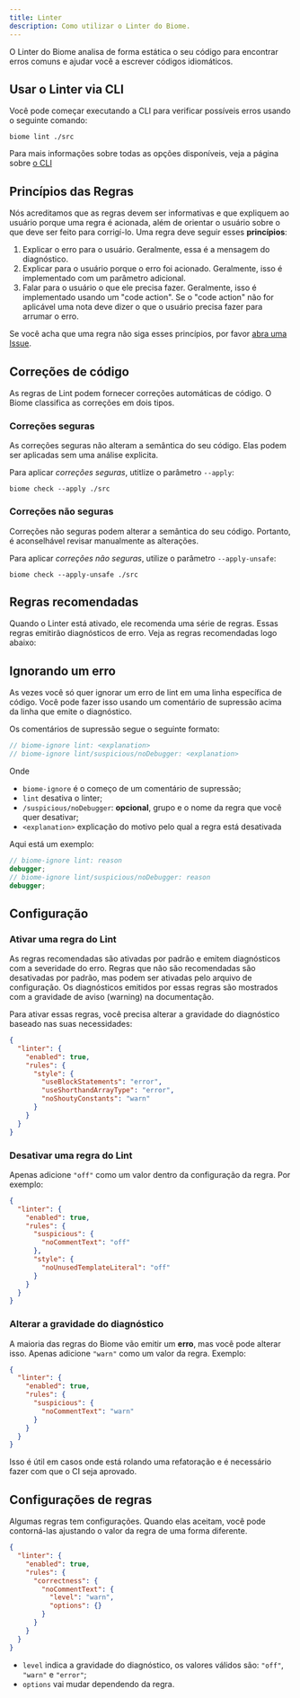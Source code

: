 ```yaml
---
title: Linter
description: Como utilizar o Linter do Biome.
---
```



O Linter do Biome analisa de forma estática o seu código para encontrar erros comuns e ajudar você a escrever códigos idiomáticos.

<NumberOfRules />

## Usar o Linter via CLI

Você pode começar executando a CLI para verificar possíveis erros usando o seguinte comando:

```shell
biome lint ./src
```

Para mais informações sobre todas as opções disponíveis, veja a página sobre [o CLI](/reference/cli#biome-lint)

## Princípios das Regras

Nós acreditamos que as regras devem ser informativas e que expliquem ao usuário porque uma regra é acionada, além de orientar o usuário sobre o que deve ser feito para corrigí-lo. Uma regra deve seguir esses **princípios**:

1. Explicar o erro para o usuário. Geralmente, essa é a mensagem do diagnóstico.
2. Explicar para o usuário porque o erro foi acionado. Geralmente, isso é implementado com um parâmetro adicional.
3. Falar para o usuário o que ele precisa fazer. Geralmente, isso é implementado usando um "code action". Se o "code action" não for aplicável uma nota deve dizer o que o usuário precisa fazer para arrumar o erro.

Se você acha que uma regra não siga esses princípios, por favor [abra uma Issue](https://github.com/biomejs/biome/issues/new?assignees=&labels=S-To+triage&projects=&template=01_bug.yml&title=%F0%9F%90%9B+%3CTITLE%3E).

## Correções de código

As regras de Lint podem fornecer correções automáticas de código. O Biome classifica as correções em dois tipos.

### Correções seguras

As correções seguras não alteram a semântica do seu código. Elas podem ser aplicadas sem uma análise explicita.

Para aplicar _correções seguras_, utitlize o parâmetro `--apply`:

```shell
biome check --apply ./src
```

### Correções não seguras

Correções não seguras podem alterar a semântica do seu código. Portanto, é aconselhável revisar manualmente as alterações.

Para aplicar _correções não seguras_, utilize o parâmetro `--apply-unsafe`:

```shell
biome check --apply-unsafe ./src
```

## Regras recomendadas

Quando o Linter está ativado, ele recomenda uma série de regras. Essas regras emitirão diagnósticos de erro. Veja as regras recomendadas logo abaixo:

<RecommendedRules />

## Ignorando um erro

As vezes você só quer ignorar um erro de lint em uma linha específica de código.
Você pode fazer isso usando um comentário de supressão acima da linha que emite o diagnóstico.

Os comentários de supressão segue o seguinte formato:

```js
// biome-ignore lint: <explanation>
// biome-ignore lint/suspicious/noDebugger: <explanation>
```

Onde

- `biome-ignore` é o começo de um comentário de supressão;
- `lint` desativa o linter;
- `/suspicious/noDebugger`: **opcional**, grupo e o nome da regra que você quer desativar;
- `<explanation>` explicação do motivo pelo qual a regra está desativada

Aqui está um exemplo:

```ts
// biome-ignore lint: reason
debugger;
// biome-ignore lint/suspicious/noDebugger: reason
debugger;
```

## Configuração

### Ativar uma regra do Lint

As regras recomendadas são ativadas por padrão e emitem diagnósticos com a severidade do erro.
Regras que não são recomendadas são desativadas por padrão, mas podem ser ativadas pelo arquivo de configuração.
Os diagnósticos emitidos por essas regras são mostrados com a gravidade de aviso (warning) na documentação.

Para ativar essas regras, você precisa alterar a gravidade do diagnóstico baseado nas suas necessidades:

```json title="biome.json"
{
  "linter": {
    "enabled": true,
    "rules": {
      "style": {
        "useBlockStatements": "error",
        "useShorthandArrayType": "error",
        "noShoutyConstants": "warn"
      }
    }
  }
}
```

### Desativar uma regra do Lint

Apenas adicione `"off"` como um valor dentro da configuração da regra. Por exemplo:

```json title="biome.json"
{
  "linter": {
    "enabled": true,
    "rules": {
      "suspicious": {
        "noCommentText": "off"
      },
      "style": {
        "noUnusedTemplateLiteral": "off"
      }
    }
  }
}
```

### Alterar a gravidade do diagnóstico

A maioria das regras do Biome vão emitir um **erro**, mas você pode alterar isso.
Apenas adicione `"warn"` como um valor da regra. Exemplo:

```json title="biome.json"
{
  "linter": {
    "enabled": true,
    "rules": {
      "suspicious": {
        "noCommentText": "warn"
      }
    }
  }
}
```

Isso é útil em casos onde está rolando uma refatoração e é necessário fazer com que o CI seja aprovado.

## Configurações de regras

Algumas regras tem configurações.
Quando elas aceitam, você pode contorná-las ajustando o valor da regra de uma forma diferente.

```json title="biome.json"
{
  "linter": {
    "enabled": true,
    "rules": {
      "correctness": {
        "noCommentText": {
          "level": "warn",
          "options": {}
        }
      }
    }
  }
}
```

- `level` indica a gravidade do diagnóstico, os valores válidos são: `"off"`, `"warn"` e `"error"`;
- `options` vai mudar dependendo da regra.
